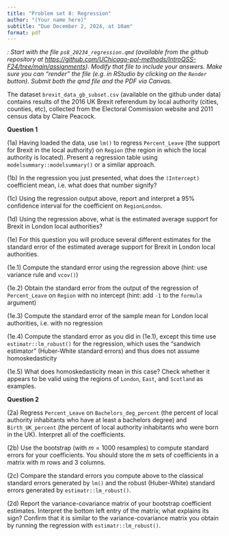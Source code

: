 ```yaml
---
title: "Problem set 8: Regression"
author: "(Your name here)"
subtitle: "Due December 2, 2024, at 10am"
format: pdf
---
```


\def\E{{\textrm E}}
\def\V{{\textrm V}}

*\textsc{Note}: Start with the file `ps8_20234_regression.qmd` (available from the github repository at <https://github.com/UChicago-pol-methods/IntroQSS-F24/tree/main/assignments>). Modify that file to include your answers. Make sure you can "render" the file (e.g. in RStudio by clicking on the `Render` button). Submit both the qmd file and the PDF via Canvas.* 


The dataset `brexit_data_gb_subset.csv` (available on the github under data) contains results of the 2016 UK Brexit referendum by local authority (cities, counties, etc), collected from the Electoral Commission website and 2011 census data by Claire Peacock.

\vspace{.5in}

**Question 1**

(1a) Having loaded the data, use `lm()` to regress `Percent_Leave` (the support for Brexit in the local authority) on `Region` (the region in which the local authority is located). Present a regression table using `modelsummary::modelsummary()` or a similar approach. 


\vspace{.25in} 

(1b) In the regression you just presented, what does the `(Intercept)` coefficient mean, i.e. what does that number signify?

\vspace{.25in} 

(1c) Using the regression output above, report and interpret a 95% confidence interval for the coefficient on `RegionLondon`.


\vspace{.25in} 

(1d) Using the regression above, what is the estimated average support for Brexit in London local authorities? 

\vspace{.25in} 

(1e) For this question you will produce several different estimates for the standard error of the estimated average support for Brexit in London local authorities.

\vspace{.25in} 

(1e.1) Compute the standard error using the regression above (hint: use variance rule and `vcov()`)

\vspace{.25in} 

(1e.2) Obtain the standard error from the output of the regression of `Percent_Leave` on `Region` with no intercept (hint: add `-1` to the `formula` argument)

\vspace{.25in} 

(1e.3) Compute the standard error of the sample mean for London local authorities, i.e. with no regression 

\vspace{.25in} 

(1e.4) Compute the standard error as you did in (1e.1), except this time use `estimatr::lm_robust()` for the regression, which uses the "sandwich estimator" (Huber-White standard errors) and thus does not assume homoskedasticity

\vspace{.25in} 

(1e.5) What does homoskedasticity mean in this case? Check whether it appears to be valid using the regions of `London`, `East`, and `Scotland` as examples.

\vspace{.5in}


**Question 2**

(2a) Regress `Percent_Leave` on `Bachelors_deg_percent` (the percent of local authority inhabitants who have  at least a bachelors degree) and `Birth_UK_percent` (the percent of local authority inhabitants who were born in the UK). Interpret all of the coefficients.

\vspace{.25in} 

(2b) Use the bootstrap (with $m=1000$ resamples) to compute standard errors for your coefficients. You should store the $m$ sets of coefficients in a matrix with $m$ rows and 3 columns.

\vspace{.25in} 

(2c) Compare the standard errors you compute above to the classical standard errors generated by `lm()` and the robust (Huber-White) standard errors generated by `estimatr::lm_robust()`. 

\vspace{.25in} 

(2d) Report the variance-covariance matrix of your bootstrap coefficient estimates. Interpret the bottom left entry of the matrix; what explains its sign? Confirm that it is similar to the variance-covariance matrix you obtain by running the regression with `estimatr::lm_robust()`. 

